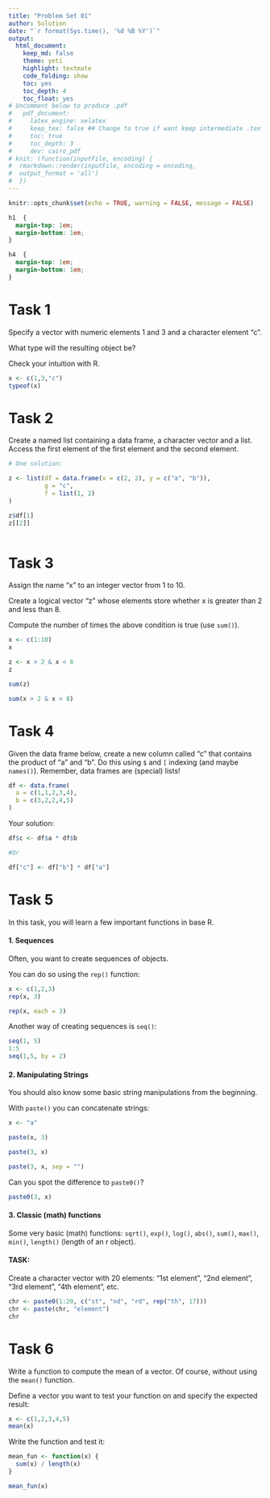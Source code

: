 ```yaml
---
title: "Problem Set 01"
author: Solution
date: "`r format(Sys.time(), '%d %B %Y')`"
output: 
  html_document:
    keep_md: false
    theme: yeti
    highlight: textmate
    code_folding: show
    toc: yes
    toc_depth: 4
    toc_float: yes
# Uncomment below to produce .pdf
#   pdf_document:
#     latex_engine: xelatex
#     keep_tex: false ## Change to true if want keep intermediate .tex file
#     toc: true
#     toc_depth: 3
#     dev: cairo_pdf
# knit: (function(inputFile, encoding) {
#  rmarkdown::render(inputFile, encoding = encoding,
#  output_format = 'all')
#  })
---
```


```r
knitr::opts_chunk$set(echo = TRUE, warning = FALSE, message = FALSE)
```

```css
h1  {
  margin-top: 1em;
  margin-bottom: 1em;
}

h4  {
  margin-top: 1em;
  margin-bottom: 1em;
}
``` 

# Task 1

Specify a vector with numeric elements 1 and 3 and a character element "c".

What type will the resulting object be?

Check your intuition with R.

```r
x <- c(1,3,"c")
typeof(x)
```

# Task 2

Create a named list containing a data frame, a character vector and a list. Access the 
first element of the first element and the second element.

```r
# One solution:

z <- list(df = data.frame(x = c(2, 2), y = c("a", "b")),
          g = "c", 
          f = list(1, 2)
)

z$df[1]
z[[2]]
  
```

# Task 3
 
Assign the name "x" to an integer vector from 1 to 10. 

Create a logical vector "z" whose elements store whether x is greater than 2 and less than 8.

Compute the number of times the above condition is true (use `sum()`).

```r

x <- c(1:10)
x

z <- x > 2 & x < 8
z

sum(z)

sum(x > 2 & x < 8)
```


# Task 4

Given the data frame below, create a new column called "c" that contains the 
product of "a" and "b". Do this using `$` and `[` indexing (and maybe `names()`).
Remember, data frames are (special) lists! 


```r
df <- data.frame(
  a = c(1,1,2,3,4),
  b = c(3,2,2,4,5)
)

```

Your solution:

```r
df$c <- df$a * df$b

#Or

df["c"] <- df["b"] * df["a"]
```

# Task 5

In this task, you will learn a few important functions in base R.

#### 1. Sequences

Often, you want to create sequences of objects.

You can do so using the `rep()` function:

```r
x <- c(1,2,3)
rep(x, 3)

rep(x, each = 3)
```

Another way of creating sequences is `seq()`:

```r
seq(1, 5)
1:5
seq(1,5, by = 2)
```

#### 2. Manipulating Strings

You should also know some basic string manipulations from the beginning.

With `paste()` you can concatenate strings:

```r
x <- "a"

paste(x, 3)

paste(3, x)

paste(3, x, sep = "")

```

Can you spot the difference to `paste0()`?

```r
paste0(3, x)
```

#### 3. Classic (math) functions

Some very basic (math) functions: `sqrt()`, `exp()`, `log()`, `abs()`, `sum()`, `max()`, `min()`,
`length()` (length of an r object).

#### TASK:

Create a character vector with 20 elements: "1st element", "2nd element", 
"3rd element", "4th element", etc.

```r
chr <- paste0(1:20, c("st", "nd", "rd", rep("th", 17)))
chr <- paste(chr, "element")
chr
```

# Task 6

Write a function to compute the mean of a vector. Of course, without using the 
`mean()` function.

Define a vector you want to test your function on and specify the expected result:
```r
x <- c(1,2,3,4,5)
mean(x)
```

Write the function and test it:

```r
mean_fun <- function(x) {
  sum(x) / length(x)
}

mean_fun(x)
```